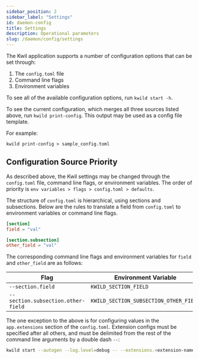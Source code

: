 ```yaml
---
sidebar_position: 2
sidebar_label: "Settings"
id: daemon-config
title: Settings
description: Operational parameters
slug: /daemon/config/settings
---
```


The Kwil application supports a number of configuration options that can be set
through:

1. The `config.toml` file
2. Command line flags
3. Environment variables

To see all of the available configuration options, run `kwild start -h`.

To see the current configuration, which merges all three sources listed above,
run `kwild print-config`. This output may be used as a config file template.

For example:

```
kwild print-config > sample_config.toml
```

## Configuration Source Priority

As described above, the Kwil settings may be changed through the `config.toml` file, command line flags, or environment variables. The order of priority is `env variables > flags > config.toml > defaults`. 

The structure of `config.toml` is hierarchical, using sections and subsections. Below are the rules to translate a field from `config.toml` to environment variables or command line flags.

```toml title=config.toml
[section]
field = "val"

[section.subsection]
other_field = "val"
```

The corresponding command line flags and environment variables for `field` and
`other_field` are as follows:

| Flag                               | Environment Variable                   |
|------------------------------------|----------------------------------------|
| `--section.field`                  | `KWILD_SECTION_FIELD`                  |
| `--section.subsection.other-field` | `KWILD_SECTION_SUBSECTION_OTHER_FIELD` |

The one exception to the above is for configuring values in the `app.extensions` section of the `config.toml`.
Extension configs must be specified after all others, and must be delimited from the rest of the command line arguments by a double dash `--`:

```bash
kwild start --autogen --log.level=debug -- --extensions.<extension-name>.<config-key> <config-value>
```
